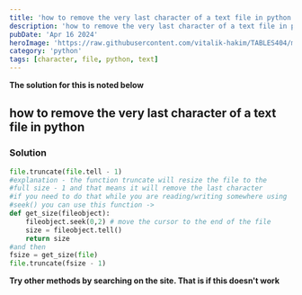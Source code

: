 ```yaml
---
title: 'how to remove the very last character of a text file in python'
description: 'how to remove the very last character of a text file in python'
pubDate: 'Apr 16 2024'
heroImage: 'https://raw.githubusercontent.com/vitalik-hakim/TABLES404/main/error_b/python.jpg'
category: 'python'
tags: [character, file, python, text]
---
```


**The solution for this is noted below**

## how to remove the very last character of a text file in python

### Solution

```python
file.truncate(file.tell - 1)
#explanation - the function truncate will resize the file to the
#full size - 1 and that means it will remove the last character
#if you need to do that while you are reading/writing somewhere using
#seek() you can use this function ->
def get_size(fileobject):
    fileobject.seek(0,2) # move the cursor to the end of the file
    size = fileobject.tell()
    return size
#and then
fsize = get_size(file)
file.truncate(fsize - 1)
```

**Try other methods by searching on the site. That is if this doesn't work**
